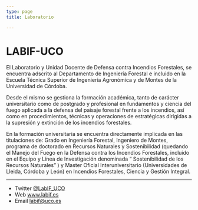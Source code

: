 ```yaml
---
type: page
title: Laboratorio

---
```


# LABIF-UCO



El Laboratorio y Unidad Docente de Defensa contra Incendios Forestales, se encuentra adscrito al Departamento de Ingeniería  Forestal e incluido en la Escuela Técnica Superior de Ingeniería Agronómica y de Montes de la Universidad de Córdoba.

Desde el mismo se gestiona la formación  académica, tanto de carácter universitario como de postgrado y profesional en fundamentos y ciencia  del fuego aplicada  a la defensa del paisaje forestal frente a los incendios, así como en procedimientos, técnicas  y operaciones de estratégicas dirigidas a la supresión y extinción de los incendios forestales.

En la formación universitaria se encuentra directamente implicada en las titulaciones de: Grado en Ingeniería Forestal, Ingeniero de Montes, programa de doctorado en  Recursos Naturales y Sostenibilidad (quedando el Manejo del Fuego en la Defensa contra los Incendios Forestales, incluido en el Equipo y Línea de Investigación denominada  “ Sostenibilidad de los Recursos Naturales” ) y Master Oficial Interuniversitario (Universidades de Lleida, Córdoba y León) en Incendios Forestales, Ciencia y Gestión Integral.

---

- Twitter [@LabIF_UCO](https://twitter.com/LabIF_UCO)
- Web www.labif.es
- Email labif@uco.es
